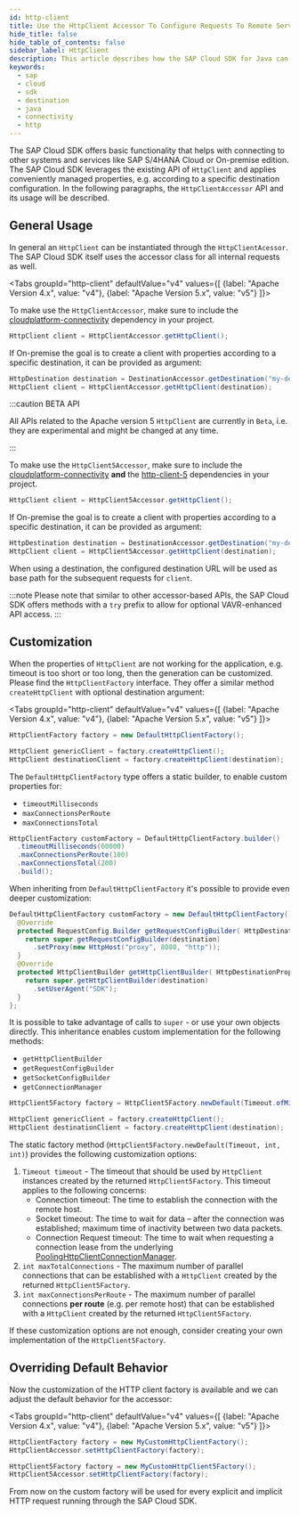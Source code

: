 ```yaml
---
id: http-client
title: Use the HttpClient Accessor To Configure Requests To Remote Services
hide_title: false
hide_table_of_contents: false
sidebar_label: HttpClient
description: This article describes how the SAP Cloud SDK for Java can be used to prepare instances of HttpClient. This class enables connections to other systems and services like SAP S/4HANA or SAP Business Technology Platform services.
keywords:
  - sap
  - cloud
  - sdk
  - destination
  - java
  - connectivity
  - http
---
```



The SAP Cloud SDK offers basic functionality that helps with connecting to other systems and services like SAP S/4HANA Cloud or On-premise edition.
The SAP Cloud SDK leverages the existing API of `HttpClient` and applies conveniently managed properties, e.g. according to a specific destination configuration.
In the following paragraphs, the `HttpClientAccessor` API and its usage will be described.

## General Usage

In general an `HttpClient` can be instantiated through the `HttpClientAcessor`.
The SAP Cloud SDK itself uses the accessor class for all internal requests as well.

<Tabs 
  groupId="http-client"
  defaultValue="v4"
  values={[
    {label: "Apache Version 4.x", value: "v4"},
    {label: "Apache Version 5.x", value: "v5"}
  ]}>
<TabItem value="v4">

To make use the `HttpClientAccessor`, make sure to include the [cloudplatform-connectivity](https://search.maven.org/search?q=g:com.sap.cloud.sdk.cloudplatform%2BAND%2Ba:cloudplatform-connectivity) dependency in your project.

```java
HttpClient client = HttpClientAccessor.getHttpClient();
```

If On-premise the goal is to create a client with properties according to a specific destination, it can be provided as argument:

```java
HttpDestination destination = DestinationAccessor.getDestination("my-destination").asHttp();
HttpClient client = HttpClientAccessor.getHttpClient(destination);
```

</TabItem>
<TabItem value="v5">

:::caution BETA API

All APIs related to the Apache version 5 `HttpClient` are currently in `Beta`, i.e. they are experimental and might be changed at any time.

:::

To make use the `HttpClient5Accessor`, make sure to include the [cloudplatform-connectivity](https://search.maven.org/search?q=g:com.sap.cloud.sdk.cloudplatform%2BAND%2Ba:cloudplatform-connectivity) **and** the [http-client-5](https://search.maven.org/search?q=g:com.sap.cloud.sdk.cloudplatform%2BAND%2Ba:http-client-5) dependencies in your project.

```java
HttpClient client = HttpClient5Accessor.getHttpClient();
```

If On-premise the goal is to create a client with properties according to a specific destination, it can be provided as argument:

```java
HttpDestination destination = DestinationAccessor.getDestination("my-destination").asHttp();
HttpClient client = HttpClient5Accessor.getHttpClient(destination);
```

</TabItem>
</Tabs>

When using a destination, the configured destination URL will be used as base path for the subsequent requests for `client`.

:::note
Please note that similar to other accessor-based APIs, the SAP Cloud SDK offers methods with a `try` prefix to allow for optional VAVR-enhanced API access.
:::

## Customization

When the properties of `HttpClient` are not working for the application, e.g. timeout is too short or too long, then the generation can be customized.
Please find the `HttpClientFactory` interface.
They offer a similar method `createHttpClient` with optional destination argument:

<Tabs 
  groupId="http-client"
  defaultValue="v4"
  values={[
    {label: "Apache Version 4.x", value: "v4"},
    {label: "Apache Version 5.x", value: "v5"}
  ]}>
<TabItem value="v4">

```java
HttpClientFactory factory = new DefaultHttpClientFactory();

HttpClient genericClient = factory.createHttpClient();
HttpClient destinationClient = factory.createHttpClient(destination);
```

The `DefaultHttpClientFactory` type offers a static builder, to enable custom properties for:

- `timeoutMilliseconds`
- `maxConnectionsPerRoute`
- `maxConnectionsTotal`

```java
HttpClientFactory customFactory = DefaultHttpClientFactory.builder()
  .timeoutMilliseconds(60000)
  .maxConnectionsPerRoute(100)
  .maxConnectionsTotal(200)
  .build();
```

When inheriting from `DefaultHttpClientFactory` it's possible to provide even deeper customization:

```java
DefaultHttpClientFactory customFactory = new DefaultHttpClientFactory() {
  @Override
  protected RequestConfig.Builder getRequestConfigBuilder( HttpDestinationProperties destination ) {
    return super.getRequestConfigBuilder(destination)
      .setProxy(new HttpHost("proxy", 8080, "http"));
  }
  @Override
  protected HttpClientBuilder getHttpClientBuilder( HttpDestinationProperties destination ) {
    return super.getHttpClientBuilder(destination)
      .setUserAgent("SDK");
  }
};
```

It is possible to take advantage of calls to `super` - or use your own objects directly.
This inheritance enables custom implementation for the following methods:

- `getHttpClientBuilder`
- `getRequestConfigBuilder`
- `getSocketConfigBuilder`
- `getConnectionManager`

</TabItem>
<TabItem value="v5">

```java
HttpClient5Factory factory = HttpClient5Factory.newDefault(Timeout.ofMinutes(1L), 100, 10);

HttpClient genericClient = factory.createHttpClient();
HttpClient destinationClient = factory.createHttpClient(destination);
```

The static factory method (`HttpClient5Factory.newDefault(Timeout, int, int)`) provides the following customization options:

1. `Timeout timeout` - The timeout that should be used by `HttpClient` instances created by the returned `HttpClient5Factory`.
   This timeout applies to the following concerns:
   - Connection timeout: The time to establish the connection with the remote host.
   - Socket timeout: The time to wait for data – after the connection was established; maximum time of inactivity between two data packets.
   - Connection Request timeout: The time to wait when requesting a connection lease from the underlying [PoolingHttpClientConnectionManager](https://hc.apache.org/httpcomponents-client-5.1.x/current/httpclient5/apidocs/org/apache/hc/client5/http/impl/io/PoolingHttpClientConnectionManager.html).
2. `int maxTotalConnections` - The maximum number of parallel connections that can be established with a `HttpClient` created by the returned `HttpClient5Factory`.
3. `int maxConnectionsPerRoute` - The maximum number of parallel connections **per route** (e.g. per remote host) that can be established with a `HttpClient` created by the returned `HttpClient5Factory`.

If these customization options are not enough, consider creating your own implementation of the `HttpClient5Factory`.

</TabItem>
</Tabs>

## Overriding Default Behavior

Now the customization of the HTTP client factory is available and we can adjust the default behavior for the accessor:

<Tabs 
  groupId="http-client"
  defaultValue="v4"
  values={[
    {label: "Apache Version 4.x", value: "v4"},
    {label: "Apache Version 5.x", value: "v5"}
  ]}>
<TabItem value="v4">

```java
HttpClientFactory factory = new MyCustomHttpClientFactory();
HttpClientAccessor.setHttpClientFactory(factory);
```

</TabItem>
<TabItem value="v5">

```java
HttpClient5Factory factory = new MyCustomHttpClient5Factory();
HttpClient5Accessor.setHttpClientFactory(factory);
```

</TabItem>
</Tabs>

From now on the custom factory will be used for every explicit and implicit HTTP request running through the SAP Cloud SDK.
